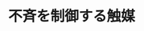 ﻿---
title: "不斉を制御する触媒"
category: "物質理工学院"
vol: 88
interviewee: "田中 健"
url: "http://www.apc.titech.ac.jp/~ktanaka/www/Home.html"
tags: ["分子","構造","合成","制御","有機"]
pdf: "88-3-tanaka.pdf"
career: ""
preface: "田中研究室では、有機化合物の不斉合成を主に研究している。研究の対象となる分子の中には、単純な不斉をもつ分子だけでなく、ベンゼン環がベルト状やらせん状に繋がったユニークな構造のものもある。本稿では、不斉の種類について解説したのち、田中研究室で行なっている不斉合成やそれに関連する研究について触れる。"
---
